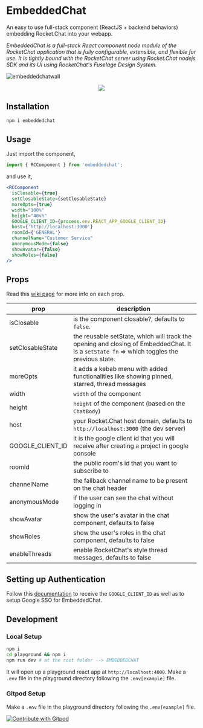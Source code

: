 
# EmbeddedChat

<Meta title="RCComponent" component={RCComponent} />

An easy to use full-stack component (ReactJS + backend behaviors) embedding Rocket.Chat into your webapp.

_EmbeddedChat is a full-stack React component node module of the RocketChat application that is fully configurable, extensible, and flexible for use. It is tightly bound with the RocketChat server using Rocket.Chat nodejs SDK and its UI using RocketChat's Fuselage Design System._

![embeddedchatwall](https://user-images.githubusercontent.com/73601258/178119162-ecabb9b7-e3ae-4c70-8ab2-f6c02856f4c6.png)

<div align='center' width='100%'>
<a href="https://www.middlewarehq.com/">
<img src="https://open-source-assets.middlewarehq.com/svgs/RocketChat-EmbeddedChat-contributor-metrics-dark-widget.svg?metrics=true"></img>
</a>
</div>

## Installation

```bash
npm i embeddedchat
```

## Usage

Just import the component,

```javascript
import { RCComponent } from 'embeddedchat';
```

and use it,

```jsx
<RCComponent
  isClosable={true}
  setClosableState={setClosableState}
  moreOpts={true}
  width="100%"
  height="40vh"
  GOOGLE_CLIENT_ID={process.env.REACT_APP_GOOGLE_CLIENT_ID}
  host={'http://localhost:3000'}
  roomId={'GENERAL'}
  channelName="Customer Service"
  anonymousMode={false}
  showAvatar={false}
  showRoles={false}
/>
```

## Props

Read this [wiki page](https://github.com/RocketChat/EmbeddedChat/wiki/Roots-of-EmbeddedChat) for more info on each prop.

| prop             | description                                                                                                                                 |
| ---------------- | ------------------------------------------------------------------------------------------------------------------------------------------- |
| isClosable       | is the component closable?, defaults to `false`.                                                                                            |
| setClosableState | the reusable setState, which will track the opening and closing of EmbeddedChat. It is a `setState fn` => which toggles the previous state. |
| moreOpts         | it adds a kebab menu with added functionalities like showing pinned, starred, thread messages                                               |
| width            | `width` of the component                                                                                                                    |
| height           | `height` of the component (based on the `ChatBody`)                                                                                         |
| host             | your Rocket.Chat host domain, defaults to `http://localhost:3000` (the dev server)                                                          |
| GOOGLE_CLIENT_ID | it is the google client id that you will receive after creating a project in google console                                                 |
| roomId           | the public room's id that you want to subscribe to                                                                                          |
| channelName      | the fallback channel name to be present on the chat header                                                                                  |
| anonymousMode    | if the user can see the chat without logging in                                                                                             |
| showAvatar       | show the user's avatar in the chat component, defaults to false                                                                             |
| showRoles        | show the user's roles in the chat component, defaults to false                                                                              |
| enableThreads    | enable RocketChat's style thread messages, defaults to false                                                                             |

## Setting up Authentication

Follow this [documentation](https://docs.rocket.chat/guides/administration/admin-panel/settings/oauth/google-oauth-setup) to receive the `GOOGLE_CLIENT_ID` as well as to setup Google SSO for EmbeddedChat.

## Development

<h3>Local Setup</h3>

```bash
npm i
cd playground && npm i
npm run dev # at the root folder --> EMBEDDEDCHAT

```

It will open up a playground react app at `http://localhost:4000`.
Make a `.env` file in the playground directory following the `.env[example]` file.

<h3>Gitpod Setup</h3>

Make a `.env` file in the playground directory following the `.env[example]` file.

<a href="https://gitpod.io/#https://github.com/RocketChat/EmbeddedChat">
  <img
    src="https://img.shields.io/badge/Contribute%20with-Gitpod-908a85?logo=gitpod"
    alt="Contribute with Gitpod"
  />
</a>

